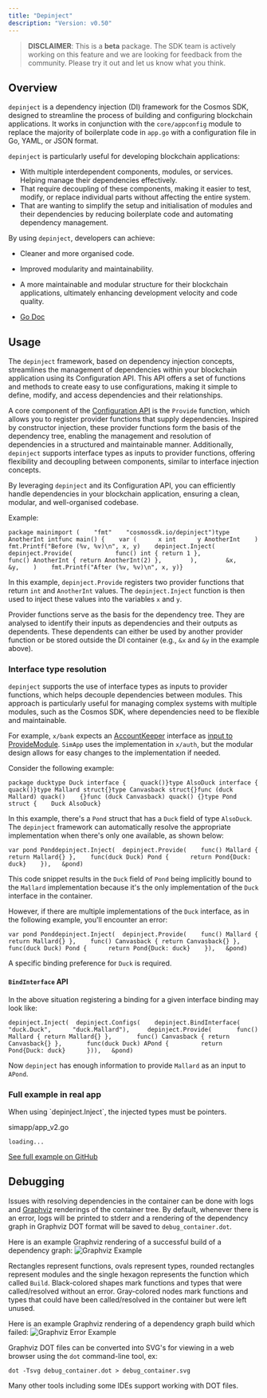 ```yaml
---
title: "Depinject"
description: "Version: v0.50"
---
```


> **DISCLAIMER**: This is a **beta** package. The SDK team is actively working on this feature and we are looking for feedback from the community. Please try it out and let us know what you think.

## Overview[​](#overview "Direct link to Overview")

`depinject` is a dependency injection (DI) framework for the Cosmos SDK, designed to streamline the process of building and configuring blockchain applications. It works in conjunction with the `core/appconfig` module to replace the majority of boilerplate code in `app.go` with a configuration file in Go, YAML, or JSON format.

`depinject` is particularly useful for developing blockchain applications:

* With multiple interdependent components, modules, or services. Helping manage their dependencies effectively.
* That require decoupling of these components, making it easier to test, modify, or replace individual parts without affecting the entire system.
* That are wanting to simplify the setup and initialisation of modules and their dependencies by reducing boilerplate code and automating dependency management.

By using `depinject`, developers can achieve:

* Cleaner and more organised code.

* Improved modularity and maintainability.

* A more maintainable and modular structure for their blockchain applications, ultimately enhancing development velocity and code quality.

* [Go Doc](https://pkg.go.dev/cosmossdk.io/depinject)

## Usage[​](#usage "Direct link to Usage")

The `depinject` framework, based on dependency injection concepts, streamlines the management of dependencies within your blockchain application using its Configuration API. This API offers a set of functions and methods to create easy to use configurations, making it simple to define, modify, and access dependencies and their relationships.

A core component of the [Configuration API](https://pkg.go.dev/github.com/cosmos/cosmos-sdk/depinject#Config) is the `Provide` function, which allows you to register provider functions that supply dependencies. Inspired by constructor injection, these provider functions form the basis of the dependency tree, enabling the management and resolution of dependencies in a structured and maintainable manner. Additionally, `depinject` supports interface types as inputs to provider functions, offering flexibility and decoupling between components, similar to interface injection concepts.

By leveraging `depinject` and its Configuration API, you can efficiently handle dependencies in your blockchain application, ensuring a clean, modular, and well-organised codebase.

Example:

```
package mainimport (    "fmt"    "cosmossdk.io/depinject")type AnotherInt intfunc main() {    var (      x int      y AnotherInt    )    fmt.Printf("Before (%v, %v)\n", x, y)    depinject.Inject(        depinject.Provide(            func() int { return 1 },            func() AnotherInt { return AnotherInt(2) },        ),        &x,        &y,    )    fmt.Printf("After (%v, %v)\n", x, y)}
```

In this example, `depinject.Provide` registers two provider functions that return `int` and `AnotherInt` values. The `depinject.Inject` function is then used to inject these values into the variables `x` and `y`.

Provider functions serve as the basis for the dependency tree. They are analysed to identify their inputs as dependencies and their outputs as dependents. These dependents can either be used by another provider function or be stored outside the DI container (e.g., `&x` and `&y` in the example above).

### Interface type resolution[​](#interface-type-resolution "Direct link to Interface type resolution")

`depinject` supports the use of interface types as inputs to provider functions, which helps decouple dependencies between modules. This approach is particularly useful for managing complex systems with multiple modules, such as the Cosmos SDK, where dependencies need to be flexible and maintainable.

For example, `x/bank` expects an [AccountKeeper](https://pkg.go.dev/github.com/cosmos/cosmos-sdk/x/bank/types#AccountKeeper) interface as [input to ProvideModule](https://github.com/cosmos/cosmos-sdk/blob/v0.47.0-rc1/x/bank/module.go#L208-L260). `SimApp` uses the implementation in `x/auth`, but the modular design allows for easy changes to the implementation if needed.

Consider the following example:

```
package ducktype Duck interface {    quack()}type AlsoDuck interface {    quack()}type Mallard struct{}type Canvasback struct{}func (duck Mallard) quack()    {}func (duck Canvasback) quack() {}type Pond struct {    Duck AlsoDuck}
```

In this example, there's a `Pond` struct that has a `Duck` field of type `AlsoDuck`. The `depinject` framework can automatically resolve the appropriate implementation when there's only one available, as shown below:

```
var pond Ponddepinject.Inject(  depinject.Provide(    func() Mallard { return Mallard{} },    func(duck Duck) Pond {      return Pond{Duck: duck}    }),   &pond)
```

This code snippet results in the `Duck` field of `Pond` being implicitly bound to the `Mallard` implementation because it's the only implementation of the `Duck` interface in the container.

However, if there are multiple implementations of the `Duck` interface, as in the following example, you'll encounter an error:

```
var pond Ponddepinject.Inject(  depinject.Provide(    func() Mallard { return Mallard{} },    func() Canvasback { return Canvasback{} },    func(duck Duck) Pond {      return Pond{Duck: duck}    }),   &pond)
```

A specific binding preference for `Duck` is required.

#### `BindInterface` API[​](#bindinterface-api "Direct link to bindinterface-api")

In the above situation registering a binding for a given interface binding may look like:

```
depinject.Inject(  depinject.Configs(    depinject.BindInterface(      "duck.Duck",      "duck.Mallard"),     depinject.Provide(       func() Mallard { return Mallard{} },       func() Canvasback { return Canvasback{} },       func(duck Duck) APond {         return Pond{Duck: duck}      })),   &pond)
```

Now `depinject` has enough information to provide `Mallard` as an input to `APond`.

### Full example in real app[​](#full-example-in-real-app "Direct link to Full example in real app")

<Warning>
  When using `depinject.Inject`, the injected types must be pointers.
</Warning>

simapp/app\_v2.go

```
loading...
```

[See full example on GitHub](https://github.com/cosmos/cosmos-sdk/blob/v0.47.0-rc1/simapp/app_v2.go#L219-L244)

## Debugging[​](#debugging "Direct link to Debugging")

Issues with resolving dependencies in the container can be done with logs and [Graphviz](https://graphviz.org) renderings of the container tree. By default, whenever there is an error, logs will be printed to stderr and a rendering of the dependency graph in Graphviz DOT format will be saved to `debug_container.dot`.

Here is an example Graphviz rendering of a successful build of a dependency graph: ![Graphviz Example](/images/v0.50/build/packages/cosmos/cosmos-sdk/ff39d243d421442b400befcd959ec3ccd2525154/depinject/testdata/example.svg)

Rectangles represent functions, ovals represent types, rounded rectangles represent modules and the single hexagon represents the function which called `Build`. Black-colored shapes mark functions and types that were called/resolved without an error. Gray-colored nodes mark functions and types that could have been called/resolved in the container but were left unused.

Here is an example Graphviz rendering of a dependency graph build which failed: ![Graphviz Error Example](/images/v0.50/build/packages/cosmos/cosmos-sdk/ff39d243d421442b400befcd959ec3ccd2525154/depinject/testdata/example_error.svg)

Graphviz DOT files can be converted into SVG's for viewing in a web browser using the `dot` command-line tool, ex:

```
dot -Tsvg debug_container.dot > debug_container.svg
```

Many other tools including some IDEs support working with DOT files.

